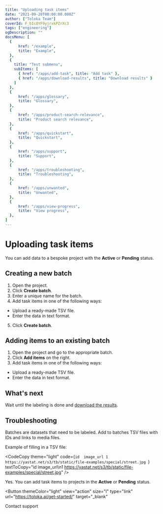 ```yaml
---
title: "Uploading task items"
date: "2021-09-20T00:00:00.000Z"
author: ["Toloka Team"]
coverId: F_bIcOYF9yjrxkPZrXc3
tags: ["engineering"]
ogDescription: ""
docsMenu: [
  {
      href: "/example",
      title: "Example",
  },
  {
    title: "Test submenu",
    subItems: [
      { href: "/apps/add-task", title: "Add task" },
      { href: "/apps/download-results", title: "Download results" }
    ]
  },
  {
      href: "/apps/glossary",
      title: "Glossary",
  },
  {
      href: "/apps/product-search-relevance",
      title: "Product search relevance",
  },
  {
      href: "/apps/quickstart",
      title: "Quickstart",
  },
  {
      href: "/apps/support",
      title: "Support",
  },
  {
      href: "/apps/troubleshooting",
      title: "Troubleshooting",
  },
  {
      href: "/apps/unwanted",
      title: "Unwanted",
  },
  {
      href: "/apps/view-progress",
      title: "View progress",
  },
]
---
```


# Uploading task items

You can add data to a bespoke project with the **Active** or **Pending** status.

## Creating a new batch

1. Open the project.
2. Click **Create batch**.
3. Enter a unique name for the batch.
4. Add task items in one of the following ways:
- Upload a ready-made TSV file.
- Enter the data in text format.
5. Click **Create batch**.

## Adding items to an existing batch

1. Open the project and go to the appropriate batch.
2. Click **Add items** on the right.
3. Add task items in one of the following ways:
  - Upload a ready-made TSV file.
  - Enter the data in text format.

## What's next

Wait until the labeling is done and [download the results](download-results.md).

## Troubleshooting

<Cut title="What should I add to a batch?">

Batches are datasets that need to be labeled. Add to batches TSV files with IDs and links to media files.

Example of filling in a TSV file:

<CodeCopy theme="light" code={`id  image_url
1   https://yastat.net/s3/tb/static/file-examples/special/street.jpg
`}
textToCopy="id  image_url\n1   https://yastat.net/s3/tb/static/file-examples/special/street.jpg" />

</Cut>

<Cut title="My project is being moderated. Can I add task items to it?">

Yes. You can add task items to projects in the **Active** or **Pending** status.

</Cut>

<Button
  themeColor="light"
  view="action"
  size="l"
  type="link"
  url="https://toloka.ai/get-started/"
  target="_blank"
>
  Contact support
</Button>
